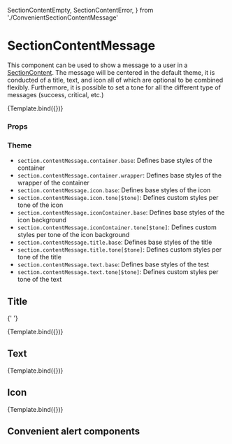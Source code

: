   SectionContentEmpty,
  SectionContentError,
} from './ConvenientSectionContentMessage'

<Meta
  title="Components/Section/SectionContentMessage"
  component={SectionContentMessage}
/>

# SectionContentMessage

This component can be used to show a message to a user in a [SectionContent](/docs/components-section-sectioncontent--default-story).
The message will be centered in the default theme, it is conducted of a title, text, and icon all of which are optional to be combined flexibly. Furthermore, it is possible to set a tone for all the different type of messages (success, critical, etc.)


<Canvas>
  <Story
    name="Default"
    args={{
      text: 'No users found in database',
      tone: Tone.primary,
    }}
  >
    {Template.bind({})}
  </Story>
</Canvas>

### Props

<ArgsTable story="Default" />

### Theme

- `section.contentMessage.container.base`: Defines base styles of the container
- `section.contentMessage.container.wrapper`: Defines base styles of the wrapper of the container
- `section.contentMessage.icon.base`: Defines base styles of the icon
- `section.contentMessage.icon.tone[$tone]`: Defines custom styles per tone of the icon
- `section.contentMessage.iconContainer.base`: Defines base styles of the icon background
- `section.contentMessage.iconContainer.tone[$tone]`: Defines custom styles per tone of the icon background
- `section.contentMessage.title.base`: Defines base styles of the title
- `section.contentMessage.title.tone[$tone]`: Defines custom styles per tone of the title
- `section.contentMessage.text.base`: Defines base styles of the test
- `section.contentMessage.text.tone[$tone]`: Defines custom styles per tone of the text

## Title

{' '}

<Canvas>
  <Story
    name="Default"
    args={{
      title: 'Server Error',
      tone: Tone.critical,
    }}
  >
    {Template.bind({})}
  </Story>
</Canvas>

## Text

<Canvas>
  <Story
    name="Default"
    args={{
      text: 'The server could not handle the request! Try again',
      tone: Tone.critical,
    }}
  >
    {Template.bind({})}
  </Story>
</Canvas>

## Icon

<Canvas>
  <Story
    name="Default"
    args={{
      icon: IconWarning,
      tone: Tone.critical,
    }}
  >
    {Template.bind({})}
  </Story>
</Canvas>

## Convenient alert components

<Canvas>
  <Story name="SectionContentError">
    <SectionContentError
      title="Server Error"
      text="The server could not handle the request! Try again"
    />
  </Story>
  <Story name="SectionContentEmpty">
    <SectionContentEmpty
      title="No user found"
      text="There are no items in this list at the moment."
    />
  </Story>
</Canvas>

